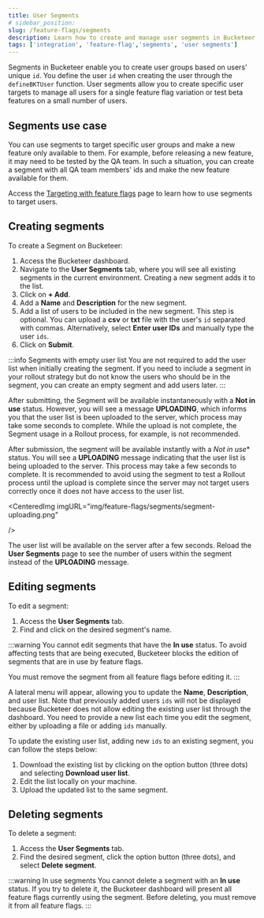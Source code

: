 ```yaml
---
title: User Segments
# sidebar_position:
slug: /feature-flags/segments
description: Learn how to create and manage user segments in Bucketeer.
tags: ['integration', 'feature-flag','segments', 'user segments']
---
```



Segments in Bucketeer enable you to create user groups based on users' unique `id`. You define the user `id` when creating the user through the `defineBKTUser` function. User segments allow you to create specific user targets to manage all users for a single feature flag variation or test beta features on a small number of users.

## Segments use case

You can use segments to target specific user groups and make a new feature only available to them. For example, before releasing a new feature, it may need to be tested by the QA team. In such a situation, you can create a segment with all QA team members' ids and make the new feature available for them.

Access the [Targeting with feature flags](/feature-flags/creating-feature-flags/targeting#user-segments) page to learn how to use segments to target users.

## Creating segments

To create a Segment on Bucketeer:

1. Access the Bucketeer dashboard.
2. Navigate to the **User Segments** tab, where you will see all existing segments in the current environment. Creating a new segment adds it to the list.
3. Click on **+ Add**.
4. Add a **Name** and **Description** for the new segment.
3. Add a list of users to be included in the new segment. This step is optional. You can upload a **csv** or **txt** file with the user's `id` separated with commas. Alternatively, select **Enter user IDs** and manually type the user `ids`.
4. Click on **Submit**.

<CenteredImg
 imgURL="img/feature-flags/segments/segment-creation.png"
 wSize="370px"
/>

:::info Segments with empty user list
You are not required to add the user list when initially creating the segment. If you need to include a segment in your rollout strategy but do not know the users who should be in the segment, you can create an empty segment and add users later.
:::

After submitting, the Segment will be available instantaneously with a **Not in use** status. However, you will see a message **UPLOADING**, which informs you that the user list is been uploaded to the server, which process may take some seconds to complete. While the upload is not complete, the Segment usage in a Rollout process, for example, is not recommended. 

After submission, the segment will be available instantly with a *Not in use** status. You will see a **UPLOADING** message indicating that the user list is being uploaded to the server. This process may take a few seconds to complete. It is recommended to avoid using the segment to test a Rollout process until the upload is complete since the server may not target users correctly once it does not have access to the user list.

<CenteredImg
 imgURL="img/feature-flags/segments/segment-uploading.png"

/>

The user list will be available on the server after a few seconds. Reload the **User Segments** page to see the number of users within the segment instead of the **UPLOADING** message.

<CenteredImg
 imgURL="img/feature-flags/segments/segment-ready-to-use.png"
/>

## Editing segments

To edit a segment:

1. Access the **User Segments** tab.
2. Find and click on the desired segment's name.

:::warning 
You cannot edit segments that have the **In use** status. To avoid affecting tests that are being executed, Bucketeer blocks the edition of segments that are in use by feature flags.

You must remove the segment from all feature flags before editing it.
:::

A lateral menu will appear, allowing you to update the **Name**, **Description**, and user list. Note that previously added users `ids` will not be displayed because Bucketeer does not allow editing the existing user list through the dashboard. You need to provide a new list each time you edit the segment, either by uploading a file or adding `ids` manually.

To update the existing user list, adding new `ids` to an existing segment, you can follow the steps below:

1. Download the existing list by clicking on the option button (three dots) and selecting **Download user list**.
2. Edit the list locally on your machine.
3. Upload the updated list to the same segment.

## Deleting segments

To delete a segment:

1. Access the **User Segments** tab.
2. Find the desired segment, click the option button (three dots), and select **Delete segment**.

:::warning In use segments
You cannot delete a segment with an **In use** status. If you try to delete it, the Bucketeer dashboard will present all feature flags currently using the segment. Before deleting, you must remove it from all feature flags. 
:::